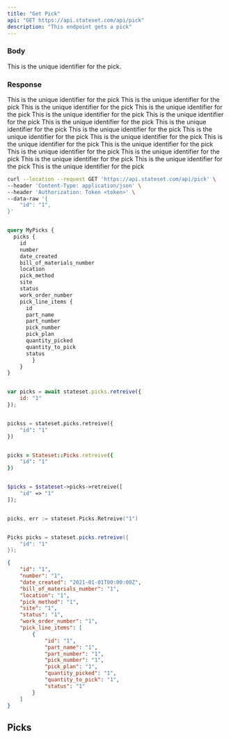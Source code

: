 ```yaml
---
title: "Get Pick"
api: "GET https://api.stateset.com/api/pick"
description: "This endpoint gets a pick"
---
```


### Body

<ParamField body="id" type="string">
  This is the unique identifier for the pick.
</ParamField>

### Response

<ResponseField name="id" type="string">
  This is the unique identifier for the pick
</ResponseField>

<ResponseField name="number" type="string">
  This is the unique identifier for the pick
</ResponseField>

<ResponseField name="date_created" type="string">
  This is the unique identifier for the pick
</ResponseField>

<ResponseField name="bill_of_materials_number" type="string">
  This is the unique identifier for the pick
</ResponseField>

<ResponseField name="location" type="string">
  This is the unique identifier for the pick
</ResponseField>

<ResponseField name="pick_method" type="string">
  This is the unique identifier for the pick
</ResponseField>

<ResponseField name="site" type="string">
  This is the unique identifier for the pick
</ResponseField>

<ResponseField name="status" type="string">
  This is the unique identifier for the pick
</ResponseField>

<ResponseField name="work_order_number" type="string">
  This is the unique identifier for the pick
</ResponseField>

<ResponseField name="pick_line_items" type="string">
  This is the unique identifier for the pick

<Expandable title="Show child attributes">

<ResponseField name="id" type="string">
  This is the unique identifier for the pick
</ResponseField>

<ResponseField name="part_name" type="string">
  This is the unique identifier for the pick
</ResponseField>

<ResponseField name="part_number" type="string">
  This is the unique identifier for the pick
</ResponseField>

<ResponseField name="pick_number" type="string">
  This is the unique identifier for the pick
</ResponseField>

<ResponseField name="pick_plan" type="string">
  This is the unique identifier for the pick
</ResponseField>

<ResponseField name="quantity_picked" type="string">
  This is the unique identifier for the pick
</ResponseField>

<ResponseField name="quantity_to_pick" type="string">
  This is the unique identifier for the pick
</ResponseField>

<ResponseField name="status" type="string">
  This is the unique identifier for the pick
</ResponseField>

</Expandable>

</ResponseField>

<RequestExample>

```bash cURL
curl --location --request GET 'https://api.stateset.com/api/pick' \
--header 'Content-Type: application/json' \
--header 'Authorization: Token <token>' \
--data-raw '{
    "id": "1",
}'
```

```graphQL GraphQL

query MyPicks {
  picks {
    id
    number
    date_created
    bill_of_materials_number
    location
    pick_method
    site
    status
    work_order_number
    pick_line_items {
      id
      part_name
      part_number
      pick_number
      pick_plan
      quantity_picked
      quantity_to_pick
      status
        }
    }
}

```

```javascript Node.js

var picks = await stateset.picks.retreive({
    id: "1"
});

```

```python Python

pickss = stateset.picks.retreive({
    "id": "1"
})

```

```ruby Ruby

picks = Stateset::Picks.retreive({
    "id": "1"
})

```

```php PHP

$picks = $stateset->picks->retreive([
    "id" => "1"
]);

```

```go Go

picks, err := stateset.Picks.Retreive("1")

```

```java Java

Picks picks = stateset.picks.retreive({
    "id": "1"
});

```

</RequestExample>

<ResponseExample>

```json Response
{
    "id": "1",
    "number": "1",
    "date_created": "2021-01-01T00:00:00Z",
    "bill_of_materials_number": "1",
    "location": "1",
    "pick_method": "1",
    "site": "1",
    "status": "1",
    "work_order_number": "1",
    "pick_line_items": [
        {
            "id": "1",
            "part_name": "1",
            "part_number": "1",
            "pick_number": "1",
            "pick_plan": "1",
            "quantity_picked": "1",
            "quantity_to_pick": "1",
            "status": "1"
        }
    ]
}
```

</ResponseExample>

## Picks

